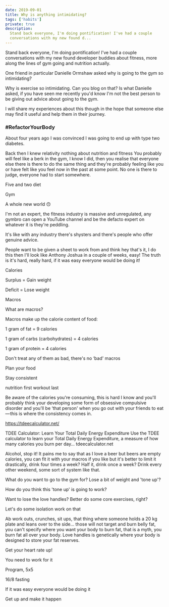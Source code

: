 ```yaml
---
date: 2019-09-01
title: Why is anything intimidating?
tags: ['habits']
private: true
description:
  Stand back everyone, I'm doing pontification! I've had a couple
  conversations with my new found d...
---
```


Stand back everyone, I'm doing pontification! I've had a couple
conversations with my new found developer buddies about fitness, more
along the lines of gym going and nutrition actually.

One friend in particular Danielle Ormshaw asked why is going to the
gym so intimidating?

Why is exercise so intimidating. Can you blog on that? Is what
Danielle asked, if you have seen me recently you'd know I'm not the
best person to be giving out advice about going to the gym.

I will share my experiences about this though in the hope that someone
else may find it useful and help them in their journey.

### #RefactorYourBody

About four years ago I was convinced I was going to end up with type
two diabetes.

Back then I knew relativity nothing about nutrition and fitness You
probably will feel like a berk in the gym, I know I did, then you
realise that everyone else there is there to do the same thing and
they're probably feeling like you or have felt like you feel now in
the past at some point. No one is there to judge, everyone had to
start somewhere.

Five and two diet

Gym

A whole new world 🙃

I'm not an expert, the fitness industry is massive and unregulated,
any gymbro can open a YouTube channel and be the defacto expert on
whatever it is they're peddling.

It's like with any industry there's shysters and there's people who
offer genuine advice.

People want to be given a sheet to work from and think hey that's it,
I do this then I'll look like Anthony Joshua in a couple of weeks,
easy! The truth is it's hard, really hard, if it was easy everyone
would be doing it!

Calories

Surplus = Gain weight

Deficit = Lose weight

Macros

What are macros?

Macros make up the calorie content of food:

1 gram of fat = 9 calories

1 gram of carbs (carbohydrates) = 4 calories

1 gram of protein = 4 calories

Don't treat any of them as bad, there's no ‘bad' macros

Plan your food

Stay consistent

nutrition first workout last

Be aware of the calories you're consuming, this is hard I know and
you'll probably think your developing some form of obsessive
compulsive disorder and you'll be ‘that person' when you go out with
your friends to eat — this is where the consistency comes in.

https://tdeecalculator.net/

TDEE Calculator: Learn Your Total Daily Energy Expenditure Use the
TDEE calculator to learn your Total Daily Energy Expenditure, a
measure of how many calories you burn per day… tdeecalculator.net

Alcohol, stop it! It pains me to say that as I love a beer but beers
are empty calories, you can fit it with your macros if you like but
it's better to limit it drastically, drink four times a week? Half it,
drink once a week? Drink every other weekend, some sort of system like
that.

What do you want to go to the gym for? Lose a bit of weight and 'tone
up'?

How do you think this 'tone up' is going to work?

Want to lose the love handles? Better do some core exercises, right?

Let's do some isolation work on that

Ab work outs, crunches, sit ups, that thing where someone holds a 20
kg plate and leans over to the side… those will not target and burn
belly fat, you can't specify where you want your body to burn fat,
that is a myth, you burn fat all over your body. Love handles is
genetically where your body is designed to store your fat reserves.

Get your heart rate up!

You need to work for it

Program, 5x5

16/8 fasting

If it was easy everyone would be doing it

Get up and make it happen
